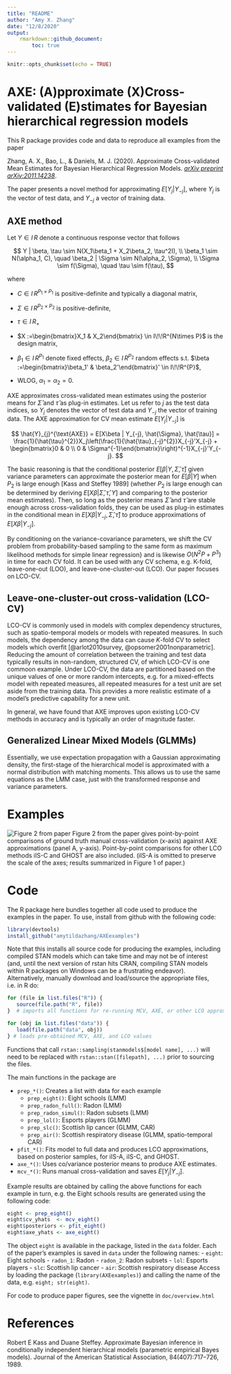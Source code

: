 ```yaml
---
title: "README"
author: "Amy X. Zhang"
date: "12/8/2020"
output: 
    rmarkdown::github_document:
        toc: true
---
```


```r
knitr::opts_chunk$set(echo = TRUE)
```

# AXE: (A)pproximate (X)Cross-validated (E)stimates for Bayesian hierarchical regression models

This R package provides code and data to reproduce all examples from the paper

Zhang, A. X., Bao, L., & Daniels, M. J. (2020). Approximate Cross-validated Mean Estimates for Bayesian Hierarchical Regression Models. [_arXiv preprint arXiv:2011.14238_](https://arxiv.org/abs/2011.14238).

The paper presents a novel method for approximating $E[Y_j | Y_{-j}]$, where $Y_j$ is the vector of test data, and $Y_{-j}$ a vector of training data. 


## AXE method
Let $Y \in I\!\!R$ denote a continuous response vector that follows

$$ Y | \beta, \tau \sim N(X_1\beta_1 + X_2\beta_2, \tau^2I), \\
 \beta_1 \sim N(\alpha_1, C), \quad \beta_2 | \Sigma \sim N(\alpha_2, \Sigma), \\
 \Sigma  \sim f(\Sigma), \quad \tau \sim f(\tau),
$$

where 

- $C \in I\!\!R^{P_1 \times P_1}$ is positive-definite and typically a diagonal matrix,

- $\Sigma \in I\!\!R^{P_2 \times P_2}$ is positive-definite, 

- $\tau \in I\!\!R_+$

- $X :=\begin{bmatrix}X_1 & X_2\end{bmatrix} \in I\!\!R^{N\times P}$ is the design matrix,

- $\beta_1 \in I\!\!R^{P_1}$ denote fixed effects, $\beta_2 \in I\!\!R^{P_2}$ random effects s.t. $\beta :=\begin{bmatrix}\beta_1' & \beta_2'\end{bmatrix}' \in I\!\!R^{P}$, 

- WLOG, $\alpha_1 = \alpha_2 = 0.$ 


AXE approximates cross-validated mean estimates using the posterior means for $\hat{\Sigma}$ and $\hat{\tau}$ as plug-in estimates. Let us refer to $j$ as the test data indices, so $Y_j$ denotes the vector of test data and $Y_{-j}$ the vector of training data. The AXE approximation for CV mean estimate $E[Y_j | Y_{-j}]$ is

$$
    \hat{Y}_{j}^{\text{AXE}} = E[X\beta | Y_{-j}, \hat{\Sigma}, \hat{\tau}] = \frac{1}{\hat{\tau}^{2}}X_j\left(\frac{1}{\hat{\tau}_{-j}^{2}}X_{-j}'X_{-j} + \begin{bmatrix}0 & 0 \\ 0 & \Sigma^{-1}\end{bmatrix}\right)^{-1}X_{-j}'Y_{-j}.
$$



The basic reasoning is that the conditional posterior $E[\beta | Y, \hat{\Sigma},  \hat{\tau}]$ given variance parameters can approximate the posterior mean for $E[\beta | Y]$ when $P_2$ is large enough [Kass and Steffey 1989] (whether $P_2$ is large enough can be determined by deriving $E[X\beta| \hat{\Sigma}, \hat{\tau}, Y]$ and comparing to the posterior mean estimates). Then, so long as the posterior means $\hat{\Sigma}$ and $\hat{\tau}$ are stable enough across cross-validation folds, they can be used as plug-in estimates in the conditional mean in $E[X\beta | Y_{-j}, \hat{\Sigma}, \hat{\tau}]$ to produce approximations of   $E[X\beta | Y_{-j}]$. 

By conditioning on the variance-covariance parameters, we shift the CV problem from probability-based sampling to the same form as maximum likelihood methods for simple linear regression} and is likewise $O\left(N^2P + P^3 \right)$ in time for each CV fold. It can be used with any CV schema, e.g. K-fold, leave-one-out (LOO), and leave-one-cluster-out (LCO). Our paper focuses on LCO-CV.

## Leave-one-cluster-out cross-validation (LCO-CV)
 LCO-CV is commonly used in models with complex dependency structures, such as spatio-temporal models or models with repeated measures.  In such models, the dependency among the data can cause $K$-fold CV to select models which overfit [@arlot2010survey, @opsomer2001nonparametric]. Reducing the amount of correlation between the training and test data typically results in non-random, structured CV, of which LCO-CV is one commoon example. Under LCO-CV, the data are partitioned based on the unique values of one or more random intercepts, e.g. for a mixed-effects model with repeated measures, all repeated measures for a test unit are set aside from the training data. This provides a more realistic estimate of a model's predictive capability for a new unit. 

In general, we have found that AXE improves upon existing LCO-CV methods in accuracy and is typically an order of magnitude faster. 


## Generalized Linear Mixed Models (GLMMs)

Essentially, we use expectation propagation with a Gaussian approximating density, the first-stage of the hierarchical model is approximated with a normal distribution with matching moments. This allows us to use the same equations as the LMM case, just with the transformed response and variance parameters. 


# Examples

![Figure 2 from paper](data-raw/p_both.png)
Figure 2 from the paper gives point-by-point comparisons of ground truth manual cross-validation (x-axis) against AXE approximations (panel A, y-axis). Point-by-point comparisons for other LCO methods iIS-C and GHOST are also included. (iIS-A is omitted to preserve the scale of the axes; results summarized in Figure 1 of paper.)

# Code
The R package here bundles together all code used to produce the examples in the paper. To use, install from github with the following code:

```r
library(devtools)
install_github("amytildazhang/AXEexamples")

```

Note that this installs all source code for producing the examples, including compiled STAN models which can take time and may not be of interest (and, until the next version of rstan hits CRAN, compiling STAN models within R packages on  Windows can be a frustrating endeavor). Alternatively, manually download and load/source the appropriate files, i.e. in R do:

```r
for (file in list.files("R")) {
   source(file.path("R", file))
}  # imports all functions for re-running MCV, AXE, or other LCO approximations

for (obj in list.files("data")) {
   load(file.path("data", obj))
} # loads pre-obtained MCV, AXE, and LCO values

```
Functions that call `rstan::sampling(stanmodels$[model name], ...)` will need to be replaced with `rstan::stan([filepath], ...)` prior to sourcing the files.

The main functions in the package are

- `prep_*()`: Creates a list with data for each example
   + `prep_eight()`: Eight schools (LMM)
   + `prep_radon_full()`: Radon (LMM)
   + `prep_radon_simul()`: Radon subsets (LMM)
   + `prep_lol()`: Esports players (GLMM)
   + `prep_slc()`: Scottish lip cancer (GLMM, CAR)
   + `prep_air()`: Scottish respiratory disease (GLMM, spatio-temporal CAR)
- `pfit_*()`: Fits model to full data and produces LCO approximations, based on posterior samples, for iIS-A, iIS-C, and GHOST.
- `axe_*()`: Uses co/variance posterior means to produce AXE estimates.
- `mcv_*()`: Runs manual cross-validation and saves $E[Y_j | Y_{-j}]$.


Example results are obtained by calling the above functions for each example in turn, e.g. the Eight schools results are generated using the following code:

```r
eight <- prep_eight() 
eight$cv_yhats  <- mcv_eight() 
eight$posteriors <- pfit_eight() 
eight$axe_yhats <- axe_eight() 

```

The object `eight` is available in the package, listed in the `data` folder. Each of the paper's examples is saved in  `data` under the following names:
- `eight`: Eight schools
- `radon_1`: Radon
- `radon_2`: Radon subsets
- `lol`: Esports players
- `slc`: Scottish lip cancer
- `air`: Scottish respiratory disease
Access by loading the package (`library(AXEexamples)`) and calling the name of the data, e.g. `eight; str(eight)`.

For code to produce paper figures, see the vignette in `doc/overview.html`


# References

Robert E Kass and Duane Steffey. Approximate Bayesian inference in conditionally independent hierarchical models (parametric empirical Bayes models). Journal of the American Statistical Association, 84(407):717–726, 1989.




